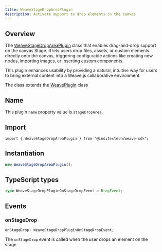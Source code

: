 ```yaml
---
title: WeaveStageDropAreaPlugin
description: Activate support to drop elements on the canvas
---
```



## Overview

The [WeaveStageDropAreaPlugin](https://github.com/InditexTech/weavejs/blob/main/code/packages/sdk/src/plugins/stage-drop-area/stage-drop-area.ts)
class that enables drag-and-drop support on the canvas Stage. It lets users drop files, assets, or custom
elements directly onto the canvas, triggering configurable actions like creating new nodes, importing images,
or inserting custom components.

This plugin enhances usability by providing a natural, intuitive way for users to bring external content into
a Weave.js collaborative environment.

The class extends the [WeavePlugin](/docs/sdk/api-reference/plugins/plugin) class

## Name

This plugin `name` property value is `stageDropArea`.

## Import

```shell
import { WeaveStageDropAreaPlugin } from "@inditextech/weave-sdk";
```

## Instantiation

```ts
new WeaveStageDropAreaPlugin();
```

## TypeScript types

```ts
type WeaveStageDropPluginOnStageDropEvent = DragEvent;
```

## Events

### onStageDrop

```ts
onStageDrop: WeaveStageDropPluginOnStageDropEvent;
```

The `onStageDrop` event is called when the user drops an element on the stage.

